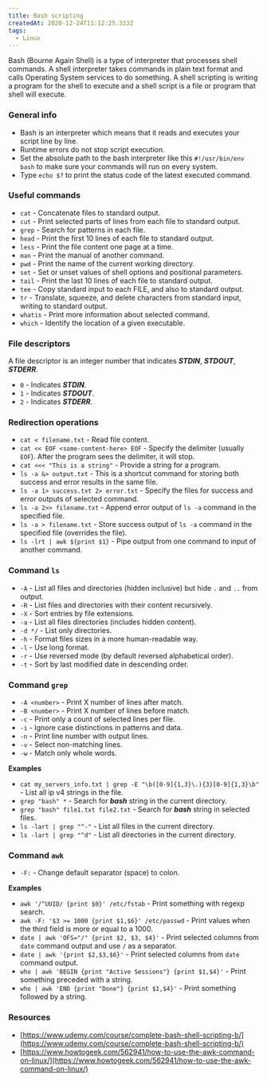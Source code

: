 ```yaml
---
title: Bash scripting
createdAt: 2020-12-24T11:12:25.333Z
tags:
  - Linux
---
```


<MDXIntro>
  Bash (Bourne Again Shell) is a type of interpreter that processes shell
  commands. A shell interpreter takes commands in plain text format and calls
  Operating System services to do something. A shell scripting is writing a
  program for the shell to execute and a shell script is a file or program that
  shell will execute.
</MDXIntro>

### General info

- Bash is an interpreter which means that it reads and executes your script line by line.
- Runtime errors do not stop script execution.
- Set the absolute path to the bash interpreter like this `#!/usr/bin/env bash` to make sure your commands will run on every system.
- Type `echo $?` to print the status code of the latest executed command.

### Useful commands

- `cat` - Concatenate files to standard output.
- `cut` - Print selected parts of lines from each file to standard output.
- `grep` - Search for patterns in each file.
- `head` - Print the first 10 lines of each file to standard output.
- `less` - Print the file content one page at a time.
- `man` - Print the manual of another command.
- `pwd` - Print the name of the current working directory.
- `set` - Set or unset values of shell options and positional parameters.
- `tail` - Print the last 10 lines of each file to standard output.
- `tee` - Copy standard input to each FILE, and also to standard output.
- `tr` - Translate, squeeze, and delete characters from standard input, writing to standard output.
- `whatis` - Print more information about selected command.
- `which` - Identify the location of a given executable.

### File descriptors

A file descriptor is an integer number that indicates **_STDIN_**, **_STDOUT_**, **_STDERR_**.

- `0` - Indicates **_STDIN_**.
- `1` - Indicates **_STDOUT_**.
- `2` - Indicates **_STDERR_**.

### Redirection operations

- `cat < filename.txt` - Read file content.
- `cat << EOF <some-content-here> EOF` - Specify the delimiter (usually `EOF`). After the program sees the delimiter, it will stop.
- `cat <<< "This is a string"` - Provide a string for a program.
- `ls -a &> output.txt` - This is a shortcut command for storing both success and error results in the same file.
- `ls -a 1> success.txt 2> error.txt` - Specify the files for success and error outputs of selected command.
- `ls -a 2>> filename.txt` - Append error output of `ls -a` command in the specified file.
- `ls -a > filename.txt` - Store success output of `ls -a` command in the specified file (overrides the file).
- `ls -lrt | awk ${print $1}` - Pipe output from one command to input of another command.

### Command `ls`

- `-A` - List all files and directories (hidden inclusive) but hide `.` and `..` from output.
- `-R` - List files and directories with their content recursively.
- `-X` - Sort entries by file extensions.
- `-a` - List all files directories (includes hidden content).
- `-d */` - List only directories.
- `-h` - Format files sizes in a more human-readable way.
- `-l` - Use long format.
- `-r` - Use reversed mode (by default reversed alphabetical order).
- `-t` - Sort by last modified date in descending order.

### Command `grep`

- `-A <number>` - Print X number of lines after match.
- `-B <number>` - Print X number of lines before match.
- `-c` - Print only a count of selected lines per file.
- `-i` - Ignore case distinctions in patterns and data.
- `-n` - Print line number with output lines.
- `-v` - Select non-matching lines.
- `-w` - Match only whole words.

**Examples**

- `cat my_servers_info.txt | grep -E "\b([0-9]{1,3}\.){3}[0-9]{1,3}\b"` - List all ip v4 strings in the file.
- `grep "bash" *` - Search for **_bash_** string in the current directory.
- `grep "bash" file1.txt file2.txt` - Search for **_bash_** string in selected files.
- `ls -lart | grep "^-"` - List all files in the current directory.
- `ls -lart | grep "^d"` - List all directories in the current directory.

### Command `awk`

- `-F:` - Change default separator (space) to colon.

**Examples**

- `awk '/^UUID/ {print $0}' /etc/fstab` - Print something with regexp search.
- `awk -F: '$3 >= 1000 {print $1,$6}' /etc/passwd` - Print values when the third field is more or equal to a 1000.
- `date | awk 'OFS="/" {print $2, $3, $4}'` - Print selected columns from `date` command output and use `/` as a separator.
- `date | awk '{print $2,$3,$6}'` - Print selected columns from `date` command output.
- `who | awk 'BEGIN {print "Active Sessions"} {print $1,$4}'` - Print something preceded with a string.
- `who | awk 'END {print "Done"} {print $1,$4}'` - Print something followed by a string.

### Resources

- [https://www.udemy.com/course/complete-bash-shell-scripting-b/](https://www.udemy.com/course/complete-bash-shell-scripting-b/)
- [https://www.howtogeek.com/562941/how-to-use-the-awk-command-on-linux/](https://www.howtogeek.com/562941/how-to-use-the-awk-command-on-linux/)
